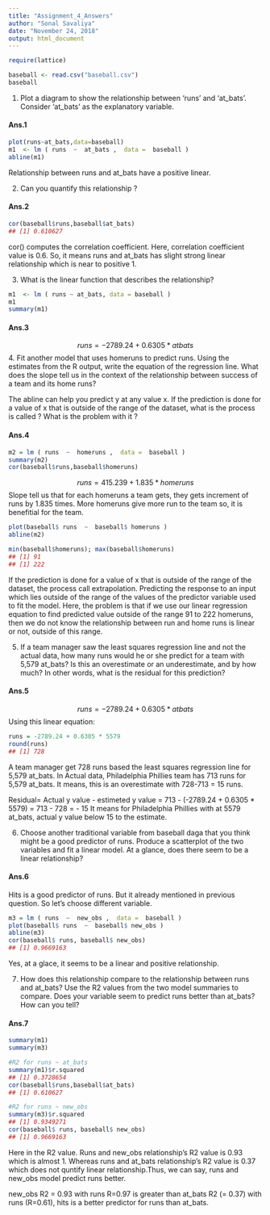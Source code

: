 ---
title: "Assignment_4_Answers"
author: "Sonal Savaliya"
date: "November 24, 2018"
output: html_document
---

```{r}
require(lattice)

baseball <- read.csv("baseball.csv")
baseball
```


1. Plot a diagram to show the relationship between 'runs' and 'at_bats'. Consider 'at_bats' as the explanatory variable.

#### Ans.1

```{r}
plot(runs~at_bats,data=baseball)
m1  <- lm ( runs  ~  at_bats ,  data =  baseball )
abline(m1)

```

Relationship between runs and at_bats have a positive linear. 

2. Can you quantify this relationship ?

#### Ans.2

```{r}
cor(baseball$runs,baseball$at_bats)
## [1] 0.610627
```

cor() computes the correlation coefficient. Here, correlation coefficient value is 0.6. So, it means runs and at_bats has slight strong linear relationship which is near to positive 1.


3. What is the linear function that describes the relationship?

```{r}
m1  <- lm ( runs ~ at_bats, data = baseball )
m1
summary(m1)
```
#### Ans.3

$$ runs = -2789.24 + 0.6305 * atbats $$
4. Fit another model that uses homeruns to predict runs. Using the estimates from the R output, write the equation of the regression line. What does the slope tell us in the context of the relationship between success of a team and its home runs?

The abline can help you predict y at any value x. If the prediction is done for a value of x that is outside of the range of the dataset, what is the process is called ? What is the problem with it ?

#### Ans.4

```{r}
m2 = lm ( runs  ~  homeruns ,  data =  baseball )
summary(m2)
cor(baseball$runs,baseball$homeruns)
```

$$ runs = 415.239 + 1.835 * homeruns $$
Slope tell us that for each homeruns a team gets, they gets increment of runs by 1.835 times. More homeruns give more run to the team so, it is benefitial for the team.

```{r}

plot(baseball$ runs  ~  baseball$ homeruns )
abline(m2)
```
```{r}
min(baseball$homeruns); max(baseball$homeruns)
## [1] 91
## [1] 222
```

If the prediction is done for a value of x that is outside of the range of the dataset, the process call extrapolation. Predicting the response to an input which lies outside of the range of the values of the predictor variable used to fit the model. 
Here, the problem is that if we use our linear regression equation to find predicted value outside of the range 91 to 222 homeruns, then we do not know the relationship between run and home runs is linear or not, outside of this range.


5. If a team manager saw the least squares regression line and not the actual data, how many runs would he or she predict for a team with 5,579 at_bats? Is this an overestimate or an underestimate, and by how much? In other words, what is the residual for this prediction?

#### Ans.5

$$ runs = -2789.24 + 0.6305 * atbats $$
Using this linear equation: 

```{r}
runs = -2789.24 + 0.6305 * 5579
round(runs)
## [1] 728
```

A team manager get 728 runs based the least squares regression line for 5,579 at_bats.
In Actual data, Philadelphia Phillies team has 713 runs for 5,579 at_bats. 
It means, this is an overestimate with 728-713 = 15 runs.

Residual= Actual y value - estimeted y value
        = 713 - (-2789.24 + 0.6305 * 5579)
        = 713 - 728
        = - 15
It means for Philadelphia Phillies with at 5579 at_bats, actual y value below 15 to the estimate. 


6. Choose another traditional variable from baseball daga that you think might be a good predictor of runs. Produce a scatterplot of the two variables and fit a linear model. At a glance, does there seem to be a linear relationship?

#### Ans.6

Hits is a good predictor of runs. But it already mentioned in previous question. So let's choose different variable.

```{r}
m3 = lm ( runs  ~  new_obs ,  data =  baseball )
plot(baseball$ runs  ~  baseball$ new_obs )
abline(m3)
cor(baseball$ runs, baseball$ new_obs)
## [1] 0.9669163
```


Yes, at a glace, it seems to be a linear and positive relationship.


7. How does this relationship compare to the relationship between runs and at_bats? Use the R2 values from the two model summaries to compare. Does your variable seem to predict runs better than at_bats? How can you tell?

#### Ans.7
```{r}
summary(m1)
summary(m3)

#R2 for runs ~ at_bats
summary(m1)$r.squared
## [1] 0.3728654
cor(baseball$runs,baseball$at_bats)
## [1] 0.610627

#R2 for runs ~ new_obs
summary(m3)$r.squared
## [1] 0.9349271
cor(baseball$ runs, baseball$ new_obs) 
## [1] 0.9669163
```

Here in the R2 value. Runs and new_obs relationship's R2 value is 0.93 which is almost 1. Whereas runs and at_bats relationship's R2 value is 0.37 which does not quntify linear relationship.Thus, we can say, runs and new_obs model predict runs better.

new_obs R2 = 0.93 with runs R=0.97 is greater than at_bats R2 (= 0.37) with runs (R=0.61), hits is a better predictor for runs than at_bats.


